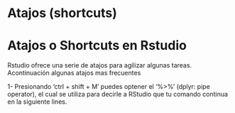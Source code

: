 # Atajos (shortcuts) {#c4_atajos}



# Atajos o Shortcuts en Rstudio

Rstudio ofrece una serie de atajos para agilizar algunas tareas.
Acontinuación algunas atajos mas frecuentes


1- Presionando 'ctrl + shift + M' puedes optener el '%>%' (dplyr: pipe operator), el cual se utiliza para decirle a RStudio que tu comando continua en la siguiente lines. 

```r

```